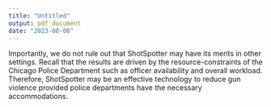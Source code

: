 ```yaml
---
title: "Untitled"
output: pdf_document
date: "2023-08-08"
---
```


\section{Conclusion}\label{section:conclusion}

Importantly, we do not rule out that ShotSpotter may have its merits in other settings. Recall that the results are driven by the resource-constraints of the Chicago Police Department such as officer availability and overall workload. Therefore, ShotSpotter may be an effective technology to reduce gun violence provided police departments have the necessary accommodations. 